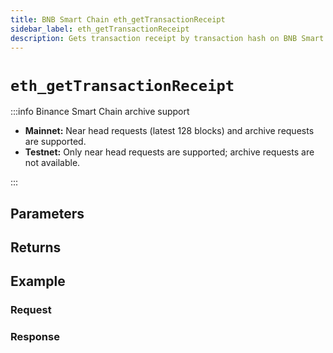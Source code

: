 ```yaml
---
title: BNB Smart Chain eth_getTransactionReceipt
sidebar_label: eth_getTransactionReceipt
description: Gets transaction receipt by transaction hash on BNB Smart Chain.
---
```




# `eth_getTransactionReceipt`

<Description />

:::info Binance Smart Chain archive support

- **Mainnet:** Near head requests (latest 128 blocks) and archive requests are supported.
- **Testnet:** Only near head requests are supported; archive requests are not available.

:::

## Parameters


<Params />

## Returns


<Returns />

## Example


<Example />

### Request


<Request />

### Response


<Response />
